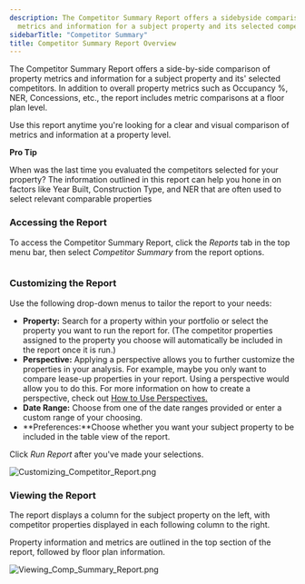```yaml
---
description: The Competitor Summary Report offers a sidebyside comparison of property
  metrics and information for a subject property and its selected competitors In addit...
sidebarTitle: "Competitor Summary"
title: Competitor Summary Report Overview
---
```


The Competitor Summary Report offers a side-by-side comparison of property metrics and information for a subject property and its' selected competitors. In addition to overall property metrics such as Occupancy %, NER, Concessions, etc., the report includes metric comparisons at a floor plan level. 


Use this report anytime you're looking for a clear and visual comparison of metrics and information at a property level. 



**Pro Tip**


When was the last time you evaluated the competitors selected for your property? The information outlined in this report can help you hone in on factors like Year Built, Construction Type, and NER that are often used to select relevant comparable properties
### Accessing the Report


To access the Competitor Summary Report, click the *Reports* tab in the top menu bar, then select *Competitor Summary* from the report options. 


<Frame caption="Overview of customizable report options for property and research data.">
  <img src="/images/radix/f387ba8a59f910c38b77fa8364e803d4084856c2.png" alt="" />
</Frame>


### Customizing the Report


Use the following drop-down menus to tailor the report to your needs:


* **Property:** Search for a property within your portfolio or select the property you want to run the report for. (The competitor properties assigned to the property you choose will automatically be included in the report once it is run.)
* **Perspective:** Applying a perspective allows you to further customize the properties in your analysis. For example, maybe you only want to compare lease-up properties in your report. Using a perspective would allow you to do this. For more information on how to create a perspective, check out [How to Use Perspectives.](../evaluating-your-portfolio-s-performance/how-to-use-perspectives)
* **Date Range:** Choose from one of the date ranges provided or enter a custom range of your choosing.
* **Preferences:**Choose whether you want your subject property to be included in the table view of the report.


Click *Run Report* after you've made your selections. 


<Frame caption="Competitor Summary report interface with property, perspective, and date range options.">
  <img src="/images/radix/2416f60c63c05e5aab610171162e64d30e85ca21.png" alt="Customizing_Competitor_Report.png" />
</Frame>


### Viewing the Report


The report displays a column for the subject property on the left, with competitor properties displayed in each following column to the right. 


Property information and metrics are outlined in the top section of the report, followed by floor plan information. 


<Frame caption="Competitor summary table comparing various apartment properties and their metrics.">
  <img src="/images/radix/c2b7b20cedc4a22c69b56fda3d6ce8ec33153283.png" alt="Viewing_Comp_Summary_Report.png" />
</Frame>